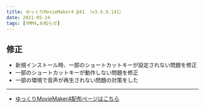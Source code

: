 ```yaml
---
title: ゆっくりMovieMaker4 β41 （v3.9.9.141）
date: 2021-05-24
tags: [YMM4,お知らせ]
---
```

## 修正
- 新規インストール時、一部のショートカットキーが設定されない問題を修正
- 一部のショートカットキーが動作しない問題を修正
- 一部の環境で音声が再生されない問題の対策をした

---

- [ゆっくりMovieMaker4配布ページはこちら](/ymm4/)